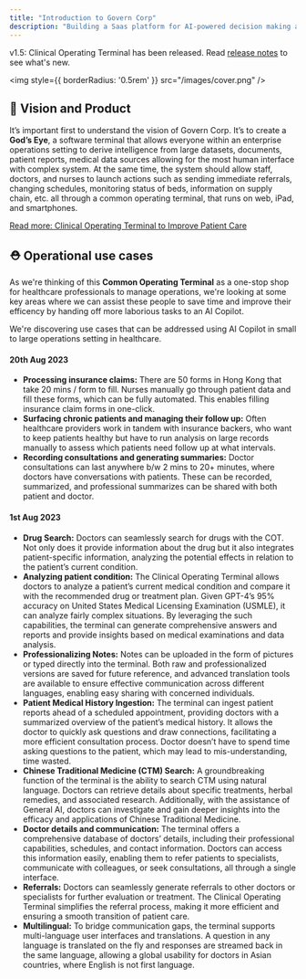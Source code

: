 ```yaml
---
title: "Introduction to Govern Corp"
description: "Building a Saas platform for AI-powered decision making and operations across states, corporations, and hospitals."
---
```


<Check>v1.5: Clinical Operating Terminal has been released. Read <a href='https://docs.governcorp.com/release-notes/release-1.3'>release notes</a> to see what's new.</Check>

<Frame>

<img
  style={{ borderRadius: '0.5rem' }}
  src="/images/cover.png"
/>

</Frame>

## 🐝 Vision and Product

It’s important first to understand the vision of Govern Corp. It’s to create a **God’s Eye**, a software terminal that allows everyone within an enterprise operations setting to derive intelligence from large datasets, documents, patient reports, medical data sources allowing for the most human interface with complex system. At the same time, the system should allow staff, doctors, and nurses to launch actions such as sending immediate referrals, changing schedules, monitoring status of beds, information on supply chain, etc. all through a common operating terminal, that runs on web, iPad, and smartphones.

[Read more: Clinical Operating Terminal to Improve Patient Care](https://www.harisrab.com/clinical-operating-terminal-to-improve-patient-care/)

## ⛑️ Operational use cases

As we're thinking of this **Common Operating Terminal** as a one-stop shop for healthcare professionals to manage operations, we're looking at some key areas where we can assist these people to save time and improve their efficency by handing off more laborious tasks to an AI Copilot.

We're discovering use cases that can be addressed using AI Copilot in small to large operations setting in healthcare.

#### 20th Aug 2023
- **Processing insurance claims:** There are 50 forms in Hong Kong that take 20 mins / form to fill. Nurses manually go through patient data and fill these forms, which can be fully automated. This enables filling insurance claim forms in one-click.
- **Surfacing chronic patients and managing their follow up:** Often healthcare providers work in tandem with insurance backers, who want to keep patients healthy but have to run analysis on large records manually to assess which patients need follow up at what intervals.
- **Recording consultations and generating summaries:** Doctor consultations can last anywhere b/w 2 mins to 20+ minutes, where doctors have conversations with patients. These can be recorded, summarized, and professional summarizes can be shared with both patient and doctor.


#### 1st Aug 2023
- **Drug Search:** Doctors can seamlessly search for drugs with the COT. Not only does it provide information about the drug but it also integrates patient-specific information, analyzing the potential effects in relation to the patient’s current condition.
- **Analyzing patient condition:** The Clinical Operating Terminal allows doctors to analyze a patient’s current medical condition and compare it with the recommended drug or treatment plan. Given GPT-4’s 95% accuracy on United States Medical Licensing Examination (USMLE), it can analyze fairly complex situations. By leveraging the such capabilities, the terminal can generate comprehensive answers and reports and provide insights based on medical examinations and data analysis.
- **Professionalizing Notes:** Notes can be uploaded in the form of pictures or typed directly into the terminal. Both raw and professionalized versions are saved for future reference, and advanced translation tools are available to ensure effective communication across different languages, enabling easy sharing with concerned individuals.
- **Patient Medical History Ingestion:** The terminal can ingest patient reports ahead of a scheduled appointment, providing doctors with a summarized overview of the patient’s medical history. It allows the doctor to quickly ask questions and draw connections, facilitating a more efficient consultation process. Doctor doesn’t have to spend time asking questions to the patient, which may lead to mis-understanding, time wasted.
- **Chinese Traditional Medicine (CTM) Search:** A groundbreaking function of the terminal is the ability to search CTM using natural language. Doctors can retrieve details about specific treatments, herbal remedies, and associated research. Additionally, with the assistance of General AI, doctors can investigate and gain deeper insights into the efficacy and applications of Chinese Traditional Medicine.
- **Doctor details and communication:** The terminal offers a comprehensive database of doctors’ details, including their professional capabilities, schedules, and contact information. Doctors can access this information easily, enabling them to refer patients to specialists, communicate with colleagues, or seek consultations, all through a single interface.
- **Referrals:** Doctors can seamlessly generate referrals to other doctors or specialists for further evaluation or treatment. The Clinical Operating Terminal simplifies the referral process, making it more efficient and ensuring a smooth transition of patient care.
- **Multilingual:** To bridge communication gaps, the terminal supports multi-language user interfaces and translations. A question in any language is translated on the fly and responses are streamed back in the same language, allowing a global usability for doctors in Asian countries, where English is not first language.